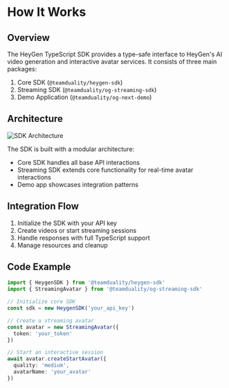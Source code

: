 # How It Works

## Overview

The HeyGen TypeScript SDK provides a type-safe interface to HeyGen's AI video generation and interactive avatar services. It consists of three main packages:

1. Core SDK (`@teamduality/heygen-sdk`)
2. Streaming SDK (`@teamduality/og-streaming-sdk`)
3. Demo Application (`@teamduality/og-next-demo`)

## Architecture

![SDK Architecture](/sdk-architecture.png)

The SDK is built with a modular architecture:

- Core SDK handles all base API interactions
- Streaming SDK extends core functionality for real-time avatar interactions
- Demo app showcases integration patterns

## Integration Flow

1. Initialize the SDK with your API key
2. Create videos or start streaming sessions
3. Handle responses with full TypeScript support
4. Manage resources and cleanup

## Code Example

```typescript
import { HeygenSDK } from '@teamduality/heygen-sdk'
import { StreamingAvatar } from '@teamduality/og-streaming-sdk'

// Initialize core SDK
const sdk = new HeygenSDK('your_api_key')

// Create a streaming avatar
const avatar = new StreamingAvatar({
  token: 'your_token'
})

// Start an interactive session
await avatar.createStartAvatar({
  quality: 'medium',
  avatarName: 'your_avatar'
})
```
